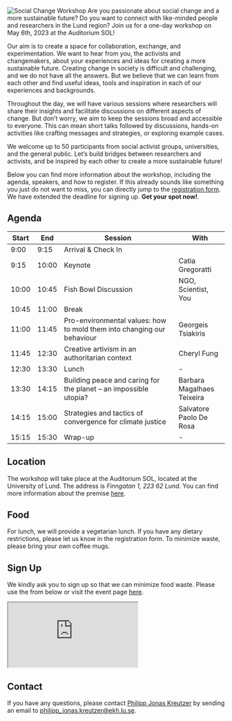 
![Social Change Workshop](social-change-banner.png)
Are you passionate about social change and a more sustainable future? Do you want to connect with like-minded people and researchers in the Lund region? Join us for a one-day workshop on May 6th, 2023 at the Auditorium SOL!

Our aim is to create a space for collaboration, exchange, and experimentation. We want to hear from you, the activists and changemakers, about your experiences and ideas for creating a more sustainable future. Creating change in society is difficult and challenging, and we do not have all the answers. But we believe that we can learn from each other and find useful ideas, tools and inspiration in each of our experiences and backgrounds.

Throughout the day, we will have various sessions where researchers will share their insights and facilitate discussions on different aspects of change. But don't worry, we aim to keep the sessions broad and accessible to everyone. This can mean short talks followed by discussions, hands-on activities like crafting messages and strategies, or exploring example cases.

We welcome up to 50 participants from social activist groups, universities, and the general public. Let's build bridges between researchers and activists, and be inspired by each other to create a more sustainable future!

Below you can find more information about the workshop, including the agenda, speakers, and how to register.
If this already sounds like something you just do not want to miss, you can directly jump to the [registration form](#sign-up).
We have extended the deadline for signing up. **Get your spot now!**.

## Agenda

| Start | End   | Session                                                                | With                       |
|-------|-------|------------------------------------------------------------------------|----------------------------|
| 9:00  | 9:15  | Arrival & Check In                                                     |                            |
| 9:15  | 10:00 | Keynote                                                                | Catia Gregoratti                         |
| 10:00 | 10:45 | Fish Bowl Discussion                                                   | NGO, Scientist, You        |
| 10:45 | 11:00 | Break                                                                  |                            |
| 11:00 | 11:45 | Pro-environmental values: how to mold them into changing our behaviour | Georgeis Tsiakiris         |
| 11:45 | 12:30 | Creative artivism in an authoritarian context                     | Cheryl Fung                |
| 12:30 | 13:30 | Lunch                                                                  | -                          |
| 13:30 | 14:15 | Building peace and caring for the planet – an impossible utopia?                                                                    | Barbara Magalhaes Teixeira |
| 14:15 | 15:00 | Strategies and tactics of convergence for climate justice              | Salvatore Paolo De Rosa    |
| 15:15 | 15:30 | Wrap-up                                                                | -                          |

## Location


The workshop will take place at the Auditorium SOL, located at the University of Lund. The address is *Finngatan 1, 223 62 Lund*. 
You can find more information about the premise [here](https://www.kom.lu.se/en/sol-buildings/premises/).


## Food

For lunch, we will provide a vegetarian lunch. If you have any dietary restrictions, please let us know in the registration form.
To minimize waste, please bring your own coffee mugs.

## Sign Up

We kindly ask you to sign up so that we can minimize food waste.
Please use the from below or visit the event page [here](https://www.eventbrite.co.uk/e/social-change-workshop-tickets-607118536887). 

<div class="container">
<iframe class="responsive-iframe" src="https://www.eventbrite.co.uk/e/social-change-workshop-tickets-607118536887"> </iframe>
</div>

## Contact

If you have any questions, please contact [Philipp Jonas Kreutzer](https://pjkreutzer.github.io/) by sending an email to [philipp_jonas.kreutzer@ekh.lu.se](mailto:philipp_jonas.kreutzer@ekh.lu.se).